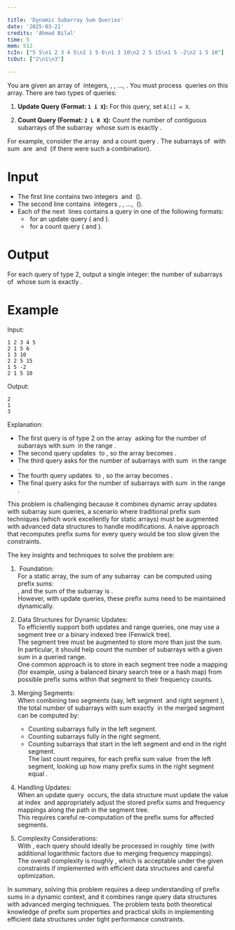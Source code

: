 ```yaml
---

title: 'Dynamic Subarray Sum Queries'  
date: '2025-03-21'  
credits: 'Ahmad Bilal'  
time: 5  
mem: 512  
tcIn: ["5 5\n1 2 3 4 5\n2 1 5 6\n1 3 10\n2 2 5 15\n1 5 -2\n2 1 5 10"]  
tcOut: ["2\n1\n3"]  

---
```


You are given an array of <Math inline>N</Math> integers, <Math inline>A[1]</Math>, <Math inline>A[2]</Math>, …, <Math inline>A[N]</Math>. You must process <Math inline>Q</Math> queries on this array. There are two types of queries:

1. **Update Query (Format: `1 i X`):** For this query, set `A[i] = X`.

2. **Count Query (Format: `2 L R X`):** Count the number of contiguous subarrays of the subarray <Math inline>A[L..R]</Math> whose sum is exactly <Math inline>X</Math>.

For example, consider the array <Math inline>A = [1, 2, 3, 4, 5]</Math> and a count query <Math inline>2 1 5 6</Math>. The subarrays of <Math inline>A[1..5]</Math> with sum <Math inline>6</Math> are <Math inline>[1,2,3]</Math> and <Math inline>[2,4]</Math> (if there were such a combination). 

# Input

- The first line contains two integers <Math inline>N</Math> and <Math inline>Q</Math> (<Math inline>1 ≤ N, Q ≤ 2*10^5</Math>).
- The second line contains <Math inline>N</Math> integers <Math inline>A[1]</Math>, <Math inline>A[2]</Math>, …, <Math inline>A[N]</Math> (<Math inline>|A[i]| ≤ 10^9</Math>).
- Each of the next <Math inline>Q</Math> lines contains a query in one of the following formats:
  - <Math inline>1 i X</Math> for an update query (<Math inline>1 ≤ i ≤ N</Math> and <Math inline>|X| ≤ 10^9</Math>).
  - <Math inline>2 L R X</Math> for a count query (<Math inline>1 ≤ L ≤ R ≤ N</Math> and <Math inline>|X| ≤ 10^15</Math>).

# Output

For each query of type 2, output a single integer: the number of subarrays of <Math inline>A[L..R]</Math> whose sum is exactly <Math inline>X</Math>.

# Example

Input:  
```text
1 2 3 4 5
2 1 5 6
1 3 10
2 2 5 15
1 5 -2
2 1 5 10
```

Output:  
```text
2
1
3
```

Explanation:

- The first query is of type 2 on the array <Math inline>[1,2,3,4,5]</Math> asking for the number of subarrays with sum <Math inline>6</Math> in the range <Math inline>[1,5]</Math>.
- The second query updates <Math inline>A[3]</Math> to <Math inline>10</Math>, so the array becomes <Math inline>[1,2,10,4,5]</Math>.
- The third query asks for the number of subarrays with sum <Math inline>15</Math> in the range <Math inline>[2,5]</Math>.
- The fourth query updates <Math inline>A[5]</Math> to <Math inline>-2</Math>, so the array becomes <Math inline>[1,2,10,4,-2]</Math>.
- The final query asks for the number of subarrays with sum <Math inline>10</Math> in the range <Math inline>[1,5]</Math>.

<Solution>

This problem is challenging because it combines dynamic array updates with subarray sum queries, a scenario where traditional prefix sum techniques (which work excellently for static arrays) must be augmented with advanced data structures to handle modifications. A naive approach that recomputes prefix sums for every query would be too slow given the constraints.

The key insights and techniques to solve the problem are:

1. <Math inline>Prefix Sum</Math> Foundation:  
   For a static array, the sum of any subarray <Math inline>A[L..R]</Math> can be computed using prefix sums:  
   <Math inline>S[i] = A[1] + A[2] + … + A[i]</Math>, and the sum of the subarray is <Math inline>S[R] - S[L-1]</Math>.  
   However, with update queries, these prefix sums need to be maintained dynamically.

2. Data Structures for Dynamic Updates:  
   To efficiently support both updates and range queries, one may use a segment tree or a binary indexed tree (Fenwick tree).  
   The segment tree must be augmented to store more than just the sum. In particular, it should help count the number of subarrays with a given sum in a queried range.  
   One common approach is to store in each segment tree node a mapping (for example, using a balanced binary search tree or a hash map) from possible prefix sums within that segment to their frequency counts.

3. Merging Segments:  
   When combining two segments (say, left segment <Math inline>L</Math> and right segment <Math inline>R</Math>), the total number of subarrays with sum exactly <Math inline>X</Math> in the merged segment can be computed by:  
   - Counting subarrays fully in the left segment.  
   - Counting subarrays fully in the right segment.  
   - Counting subarrays that start in the left segment and end in the right segment.  
   The last count requires, for each prefix sum value <Math inline>p</Math> from the left segment, looking up how many prefix sums in the right segment equal <Math inline>X - (total sum of left segment) - p</Math>.

4. Handling Updates:  
   When an update query <Math inline>1 i X</Math> occurs, the data structure must update the value at index <Math inline>i</Math> and appropriately adjust the stored prefix sums and frequency mappings along the path in the segment tree.  
   This requires careful re-computation of the prefix sums for affected segments.

5. Complexity Considerations:  
   With <Math inline>N, Q ≤ 2*10^5</Math>, each query should ideally be processed in roughly <Math inline>O(\log N)</Math> time (with additional logarithmic factors due to merging frequency mappings).  
   The overall complexity is roughly <Math inline>O(Q \cdot (\log N)^2)</Math>, which is acceptable under the given constraints if implemented with efficient data structures and careful optimization.

In summary, solving this problem requires a deep understanding of prefix sums in a dynamic context, and it combines range query data structures with advanced merging techniques. The problem tests both theoretical knowledge of prefix sum properties and practical skills in implementing efficient data structures under tight performance constraints.

</Solution>